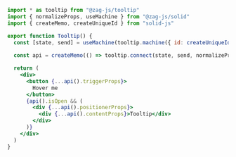 ```jsx
import * as tooltip from "@zag-js/tooltip"
import { normalizeProps, useMachine } from "@zag-js/solid"
import { createMemo, createUniqueId } from "solid-js"

export function Tooltip() {
  const [state, send] = useMachine(tooltip.machine({ id: createUniqueId() }))
  
  const api = createMemo(() => tooltip.connect(state, send, normalizeProps))

  return (
    <div>
      <button {...api().triggerProps}>
        Hover me
      </button>
      {api().isOpen && (
        <div {...api().positionerProps}>
          <div {...api().contentProps}>Tooltip</div>
        </div>
      )}
    </div>
  )
}
```
